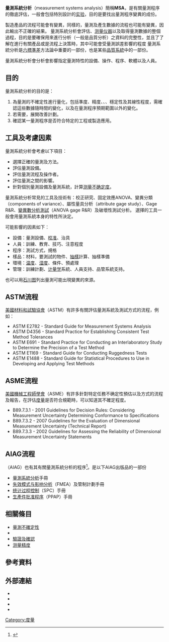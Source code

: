 {{more footnotes|date=2021年1月}}
'''量測系統分析'''（measurement systems analysis）簡稱'''MSA'''，是有關量測程序的徹底評估，一般會包括特別設計的[[实验|实验]]，目的是要找出量測程序變異的成份。

製造產品的流程可能會有變異，同樣的，量測及產生數據的流程也可能有變異，因此輸出不正確的結果。
量測系統分析會評估{{le|測試方法|test method}}、[[测量仪器|测量仪器]]以及取得量測數據的整個過程，目的是要確保用來進行分析（一般是品質分析）之資料的完整性，並且了了解在進行有關產品或是流程上決策時，其中可能會受量測誤差影響的程度
量測系統分析是[[六標準差|六標準差]]方法論中重要的一部份，也是某些[[品質系統|品質系統]]中的一部份。

量測系統分析會分析會影響指定量測特性的設備、操作、程序、軟體以及人員。

==目的==
量測系統分析的目的是：
# 為量測的不確定性進行量化，包括準度、精度、{{le|可重覆性|repeatability}}、{{le|可再現性|reproducibility}}、穩定性及其線性程度，需確認這些數據隨時間的變化，以及在量測程序預期範圍以外的變化。
# 若需要，展開改善計劃。
# 確認某一量測程序是否符合特定的工程或製造應用。

==工具及考慮因素== 
量測系統分析會考慮以下項目： 
* 選擇正確的量測及方法。
* 評估量測設備。
* 評估量測流程及操作者。
* 評估量測之間的影響。
* 針對個別量測設備及量測系統，計算[[测量不确定度|测量不确定度]]。

量測系統分析常見的工具及技術有：校正研究、固定效應ANOVA、變異分類（components of variance）、屬性量具分析（attribute gage study）、Gage R&R、[[變異數分析測試|變異數分析測試]]（ANOVA gage R&R）及破壞性測試分析。
選擇的工具一般會用量測系統本身的特性所決定。

可能影響的因素如下：

*設備：量測設備、[[校准|校准]]、治具
*人員：訓練、教育、技巧、注意程度
*程序：測試方式，規格
*樣品：材料，要測試的物件、[[抽樣|抽樣]]計算、抽樣準備
*環境：[[温度|温度]]、[[湿度|湿度]]、條件、預處理
*管理：訓練計劃、[[计量学|计量学]]系統、人員支持、品管系統支持。

也可以用[[石川图|石川图]]列出量測可能出現變異的來源。

==ASTM流程==
[[美國材料和試驗協會|美國材料和試驗協會]]（ASTM）有許多有關評估量測系統及測試方式的流程，例如：
* ASTM E2782 - Standard Guide for  Measurement Systems Analysis
* ASTM D4356 - Standard Practice for Establishing Consistent Test Method Tolerances
* ASTM E691 - Standard Practice for Conducting an Interlaboratory Study to Determine the Precision of a Test Method
* ASTM E1169 - Standard Guide for Conducting Ruggedness Tests
* ASTM E1488 - Standard Guide for Statistical Procedures to Use in Developing and Applying Test Methods

==ASME流程==
[[美國機械工程師學會|美國機械工程師學會]]（ASME）有許多針對特定任務不确定性預估以及方式的流程及報告，在評估[[度量|度量]]是否符合規範時，可以知道其不確定程度。
* B89.7.3.1 - 2001 Guidelines for Decision Rules: Considering Measurement Uncertainty Determining Conformance to Specifications
* B89.7.3.2 - 2007 Guidelines for the Evaluation of Dimensional Measurement Uncertainty (Technical Report)
* B89.7.3.3 - 2002 Guidelines for Assessing the Reliability of Dimensional Measurement Uncertainty Statements

==AIAG流程==
{{le|汽車工業行動小組|Automotive Industry Action Group}}（AIAG）也有其有關量測系統分析的程序<ref>
{{cite book 
| last = AIAG 
| title = Measurement Systems Analysis, MSA
| publisher = Automotive Industry Action Group
| edition = 4th 
| year = 2010 | isbn = 978-1-60-534211-5 }}
</ref>。是以下AIAG出版品的一部份
* [[量測系統分析|量測系統分析]]手冊
* [[失效模式与影响分析|失效模式与影响分析]]（FMEA）及管制計劃手冊
* [[统计过程控制|统计过程控制]]（SPC）手冊
* [[生產件批准程序|生產件批准程序]]（PPAP）手冊

==相關條目==
* [[量測不確定性|量測不確定性]]
* {{le|循環測試|Round robin test}}
* [[驗證及確認|驗證及確認]]
* [[测量精度|测量精度]]

==參考資料==
{{reflist}}
==外部連結==
*{{cite book 
| last = Montgomery
| first = Douglas C.
| title = Introduction to Statistical Quality Control
| publisher = John Wiley and Sons
| year = 2013
| edition = 7th
| isbn = 978-1-118-14681-1 }}
*{{cite book
| last1 = Burdick
| first1 = Richard K.
| last2 = Borror
| first2 = Connie M.
| last3 = Montgomery
| first3 = Douglas C.
| title = Design and Analysis of Gauge R&R Studies: Making Decisions with Confidence Intervals in Random and Mixed ANOVA Models
| year = 2005
| publisher = SIAM
| isbn = 978-0-898715-88-0 }}
*{{cite book 
| last = Wheeler
| first = Donald
| title = EMP III: Evaluating the Measurement Process & Using Imperfect Data
| publisher = SPC Press
| year = 2006 | isbn = 978-0-945320-67-8 }}
*{{cite book
| last = Niles
| first = Kim
| title = Characterizing the Measurement Process in iSixSigma Insights Newsletter, Vol. 3, #42
| year = 2002
| ISSN = 1530-7603 }}

<!-- [[Category:Measurement|Category:Measurement]] -->[[Category:度量|Category:度量]]